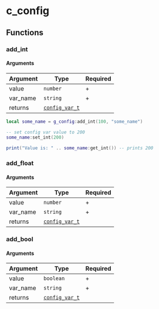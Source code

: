 # c_config

## Functions

### add_int

#### Arguments

| Argument | Type                                         | Required |
|----------|----------------------------------------------|----------|
| value    | `number`                                     | +        |
| var_name | `string`                                     | +        |
| returns  | [`config_var_t`](/docs/structs/config_var_t) |          |

```lua
local some_name = g_config:add_int(100, "some_name")

-- set config var value to 200
some_name:set_int(200)

print("Value is: " .. some_name:get_int()) -- prints 200
```

### add_float

#### Arguments

| Argument | Type                                         | Required |
|----------|----------------------------------------------|----------|
| value    | `number`                                     | +        |
| var_name | `string`                                     | +        |
| returns  | [`config_var_t`](/docs/structs/config_var_t) |          |

### add_bool

#### Arguments

| Argument | Type                                         | Required |
|----------|----------------------------------------------|----------|
| value    | `boolean`                                    | +        |
| var_name | `string`                                     | +        |
| returns  | [`config_var_t`](/docs/structs/config_var_t) |          |
